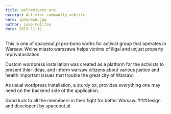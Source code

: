 ```yaml
---
title: wolnemiasto.org
excerpt: Activist community website
hero: iphonexW.jpg
author: Luke Celitan
date: 2019-11-11
---
```


This is one of spaceout.pl pro-bono works for activist group that operates in Warsaw.
Wolne miasto warszawa helps victims of illgal and unjust property reprivatasitation.

Custom wordpress installation was created as a platform for the activists to present thier ideas, and inform warsaw citizens about various justice and health important issues that trouble the great city of Warsaw.

As usual wordpress installation, a sturdy ox, provides everything one may need on the backend side of the application.

Good luck to all the memebers in their fight for better Warsaw.
###Design and developent by spaceout.pl

